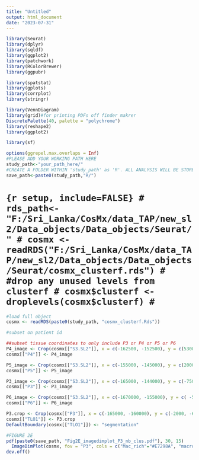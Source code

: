 ```yaml
---
title: "Untitled"
output: html_document
date: "2023-07-31"
---
```


```r
library(Seurat)
library(dplyr)
library(sqldf)
library(ggplot2)
library(patchwork)
library(RColorBrewer)
library(ggpubr)

library(spatstat)
library(gplots)
library(corrplot)
library(stringr)

library(VennDiagram)
library(grid)#for printing PDFs off finder makrer
DiscretePalette(40, palette = "polychrome")
library(reshape2)
library(ggplot2)

library(sf)

options(ggrepel.max.overlaps = Inf)
#PLEASE ADD YOUR WORKING PATH HERE
study_path<-"your_path_here/"
#CREATE A FOLDER WITHIN 'study_path' as 'R'. ALL ANALYSIS WILL BE STORED HERE
save_path<-paste0(study_path,"R/")
```
# ```{r setup, include=FALSE}
# rds_path<-"F:/Sri_Lanka/CosMx/data_TAP/new_sl2/Data_objects/Data_objects/Seurat/"
# cosmx <- readRDS("F:/Sri_Lanka/CosMx/data_TAP/new_sl2/Data_objects/Data_objects/Seurat/cosmx_clusterf.rds")
# #drop any unused levels from clusterf
# cosmx$clusterf <- droplevels(cosmx$clusterf)
# ```
```r
#load full object
cosmx <- readRDS(paste0(study_path, "cosmx_clusterf.Rds"))
```


```r
#subset on patient id 

##subset tissue coordinates to only include P3 or P4 or P5 or P6
P4_image <- Crop(cosmx[["S3.SL2"]], x = c(-162500, -152500), y = c(53000, 65000))
cosmx[["P4"]] <- P4_image

P5_image <- Crop(cosmx[["S3.SL2"]], x = c(-155000, -145000), y = c(20000, 40000))
cosmx[["P5"]] <- P5_image

P3_image <- Crop(cosmx[["S3.SL2"]], x = c(-165000, -144000), y = c(-7500, 7500))
cosmx[["P3"]] <- P3_image

P6_image <- Crop(cosmx[["S3.SL2"]], x = c(-1670000, -155000), y = c( -50000, -35000))
cosmx[["P6"]] <- P6_image

P3.crop <- Crop(cosmx[["P3"]], x = c(-165000, -160000), y = c(-2000, -6000))
cosmx[["TLO1"]] <- P3.crop
DefaultBoundary(cosmx[["TLO1"]]) <- "segmentation"

#FIGURE 2E
pdf(paste0(save_path, "Fig2E_imagedimplot_P3_nb_clus.pdf"), 30, 15)
  ImageDimPlot(cosmx, fov = "P3", cols = c("Mac_rich"="#E7298A", "macrophage"= "#FF7F00","inf_mac2"= "#FFC0CB", "pDC"= "#FB8072","neutrophil_rich"= "#800000","mDC"= "#A65628", "mast"= "#FFD700", "Igg_rich"= "#1B9E77", "B-cell"= "#006400", "plasmablast"= "#00FF00","fib_rich"= "#7FFFD4", "fibroblast"= "#00FFFF","ker_1"= "#F5DEB3", "ker_2"= "#F0F8FF", "ker_3"= "#FFE4E1","endothelial"= "#E41A1C", "Treg"= "#6495ED",  "NK"= "#00BFFF",   "T_CD4_mem"= "#8B008B", "T_CD4_naive"= "#DDA0DD", "T_CD8_mem"= "#000080", "T_CD8_naive"= "#ADD8E6"), coord.fixed = F, group.by = "nb_clus", axes =T, border.size = 0.1)
dev.off()

```





